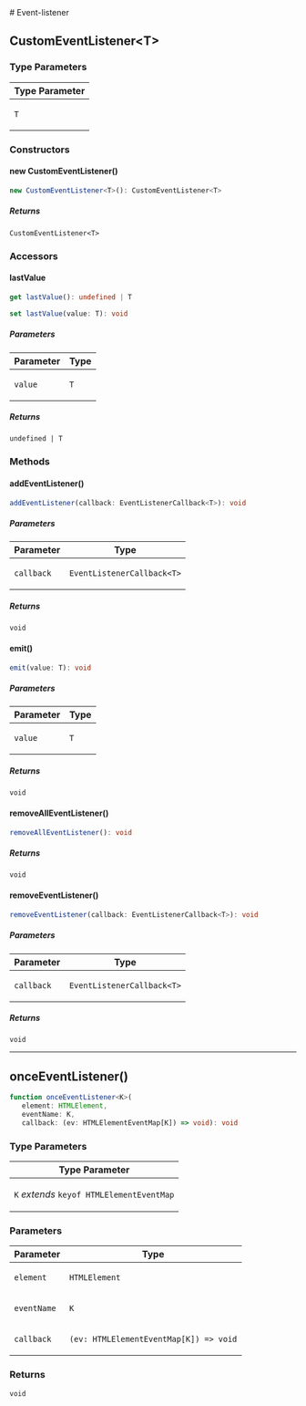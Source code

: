 
[//]: # (Do not edit directly)
[//]: # (Generated by the Cocokits TypeDoc custom theme on Fri Sep 20 2024 20:47:01 GMT+0200)



<Meta title='Utils/Event-listener'/>
<MdxDocPage groupTitle='Utils' toc={tocItems} utilsPage={true}>
# Event-listener

## CustomEventListener\<T\>

### Type Parameters

<table class="arg-type-table">
<thead>
<tr>
<th>Type Parameter</th>
</tr>
</thead>
<tbody>
<tr>
<td>

`T`

</td>
</tr>
</tbody>
</table>

### Constructors

#### new CustomEventListener()

```ts
new CustomEventListener<T>(): CustomEventListener<T>
```

##### Returns

`CustomEventListener<T>`

### Accessors

#### lastValue

```ts
get lastValue(): undefined | T
```

```ts
set lastValue(value: T): void
```

##### Parameters

<table class="arg-type-table">
<thead>
<tr>
<th>Parameter</th>
<th>Type</th>
</tr>
</thead>
<tbody>
<tr>
<td>

`value`

</td>
<td>

`T`

</td>
</tr>
</tbody>
</table>

##### Returns

`undefined | T`

### Methods

#### addEventListener()

```ts
addEventListener(callback: EventListenerCallback<T>): void
```

##### Parameters

<table class="arg-type-table">
<thead>
<tr>
<th>Parameter</th>
<th>Type</th>
</tr>
</thead>
<tbody>
<tr>
<td>

`callback`

</td>
<td>

`EventListenerCallback<T>`

</td>
</tr>
</tbody>
</table>

##### Returns

`void`

#### emit()

```ts
emit(value: T): void
```

##### Parameters

<table class="arg-type-table">
<thead>
<tr>
<th>Parameter</th>
<th>Type</th>
</tr>
</thead>
<tbody>
<tr>
<td>

`value`

</td>
<td>

`T`

</td>
</tr>
</tbody>
</table>

##### Returns

`void`

#### removeAllEventListener()

```ts
removeAllEventListener(): void
```

##### Returns

`void`

#### removeEventListener()

```ts
removeEventListener(callback: EventListenerCallback<T>): void
```

##### Parameters

<table class="arg-type-table">
<thead>
<tr>
<th>Parameter</th>
<th>Type</th>
</tr>
</thead>
<tbody>
<tr>
<td>

`callback`

</td>
<td>

`EventListenerCallback<T>`

</td>
</tr>
</tbody>
</table>

##### Returns

`void`

***

## onceEventListener()

```ts
function onceEventListener<K>(
   element: HTMLElement, 
   eventName: K, 
   callback: (ev: HTMLElementEventMap[K]) => void): void
```

### Type Parameters

<table class="arg-type-table">
<thead>
<tr>
<th>Type Parameter</th>
</tr>
</thead>
<tbody>
<tr>
<td>

`K` *extends* `keyof HTMLElementEventMap`

</td>
</tr>
</tbody>
</table>

### Parameters

<table class="arg-type-table">
<thead>
<tr>
<th>Parameter</th>
<th>Type</th>
</tr>
</thead>
<tbody>
<tr>
<td>

`element`

</td>
<td>

`HTMLElement`

</td>
</tr>
<tr>
<td>

`eventName`

</td>
<td>

`K`

</td>
</tr>
<tr>
<td>

`callback`

</td>
<td>

`(ev: HTMLElementEventMap[K]) => void`

</td>
</tr>
</tbody>
</table>

### Returns

`void`

</MdxDocPage>
